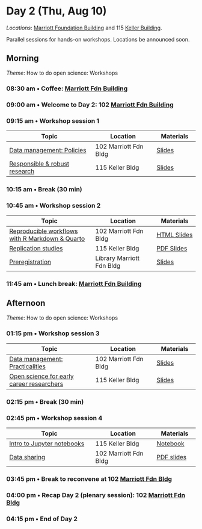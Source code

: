 # Day 2 (Thu, Aug 10) {- #day_2}

::: {.rmdnote}

*Locations*: [Marriott Foundation Building](#marriott-fdn-bldg) and 115 [Keller Building](#keller-bldg).

Parallel sessions for hands-on workshops. 
Locations be announced soon.

:::

## Morning {- #day_2_am}

::: {.rmdimportant}

*Theme*: How to do open science: Workshops

:::

### 08:30 am • Coffee: [Marriott Fdn Building](#marriott-fdn-bldg) {-}

### 09:00 am • Welcome to Day 2: 102 [Marriott Fdn Building](#marriott-fdn-bldg) {-}

### 09:15 am • Workshop session 1 {- #day_2_am_session_1}

| Topic | Location | Materials |
|--------------|----------|-------|
| [Data management: Policies](#howto_data_management_policies) | 102 Marriott Fdn Bldg | [Slides](pdf/2023_OpenScienceBootcamp-DataManagement.pdf) |
| [Responsible & robust research](#howto_responsible_research) | 115 Keller Bldg | [Slides]() |

### 10:15 am • Break (30 min) {-}

### 10:45 am • Workshop session 2 {- #day_2_am_session_2}

| Topic | Location | Materials |
|--------------|----------|-------|
| [Reproducible workflows with R Markdown & Quarto](#howto_rmarkdown) | 102 Marriott Fdn Bldg |  [HTML Slides](https://penn-state-open-science.github.io/bootcamp-2023-rmarkdown-quarto/) |
| [Replication studies](#howto_replication) | 115 Keller Bldg | [PDF Slides](OpenScienceBootcamp2023_McManus.pdf) |
| [Preregistration](#howto_preregistration) | Library Marriott Fdn Bldg | [Slides]() |

### 11:45 am • Lunch break: [Marriott Fdn Building](#marriott-fdn-bldg) {-}

## Afternoon {- #day_2_pm}

::: {.rmdimportant}

*Theme*: How to do open science: Workshops

:::

### 01:15 pm • Workshop session 3 {- #day_2_pm_session_3}

| Topic | Location | Materials |
|--------------|----------|-------|
| [Data management: Practicalities](#howto_data_management_practical) | 102 Marriott Fdn Bldg | [Slides]() |
| [Open science for early career researchers](#howto_early_career) | 115 Keller Bldg | [Slides]() |

### 02:15 pm • Break (30 min) {-}

### 02:45 pm • Workshop session 4 {- #day_2_pm_session_4}

| Topic | Location | Materials |
|--------------|----------|-------|
| [Intro to Jupyter notebooks](#howto_jupyter) | 115 Keller Bldg | [Notebook](html/jupyter.html) |
| [Data sharing](#howto_data_sharing) | 102 Marriott Fdn Bldg | [PDF slides](https://github.com/penn-state-open-science/bootcamp-2023-data-sharing/blob/7aef15bfc83886f488a5256cc76312cc6cf2002a/index.pdf) |

### 03:45 pm • Break to reconvene at 102 [Marriott Fdn Bldg](#marriott-fdn-bldg) {-}    

### 04:00 pm • Recap Day 2 (plenary session): 102 [Marriott Fdn Bldg](#marriott-fdn-bldg) {-}

### 04:15 pm • End of Day 2 {-}
